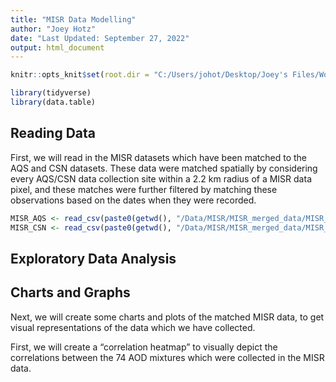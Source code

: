 ```yaml
---
title: "MISR Data Modelling"
author: "Joey Hotz"
date: "Last Updated: September 27, 2022"
output: html_document
---
```


```r
knitr::opts_knit$set(root.dir = "C:/Users/johot/Desktop/Joey's Files/Work/NSERC 2022/PM25-Research")

library(tidyverse)
library(data.table)

```

## Reading Data

First, we will read in the MISR datasets which have been matched to the AQS and CSN datasets. These data were matched spatially by considering every AQS/CSN data collection site within a 2.2 km radius of a MISR data pixel, and these matches were further filtered by matching these observations based on the dates when they were recorded.
```r
MISR_AQS <- read_csv(paste0(getwd(), "/Data/MISR/MISR_merged_data/MISR_AQS_Matched.csv"), show_col_types = FALSE)
MISR_CSN <- read_csv(paste0(getwd(), "/Data/MISR/MISR_merged_data/MISR_CSN_Matched.csv"), show_col_types = FALSE)
```

## Exploratory Data Analysis

## Charts and Graphs

Next, we will create some charts and plots of the matched MISR data, to get visual representations of the data which we have collected.

First, we will create a "correlation heatmap" to visually depict the correlations between the 74 AOD mixtures which were collected in the MISR data.

